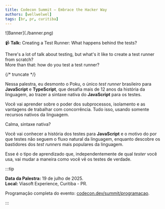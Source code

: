 ```yaml
---
title: Codecon Summit — Embrace the Hacker Way
authors: [wellwelwel]
tags: [br, pr, curitiba]
---
```



<Parallax tiltMaxAngleX={0} perspective={1920}>
  ![Banner](./banner.png)
</Parallax>

📹 **Talk:** Creating a Test Runner: What happens behind the tests?

There's a lot of talk about testing, but what's it like to create a test runner from scratch?<br />
More than that: how do you test a test runner?

{/* truncate */}

Nessa palestra, eu desmonto o Poku, o único _test runner_ brasileiro para **JavaScript** e **TypeScript**, que desafia mais de 12 anos da história da linguagem, ao trazer a sintaxe nativa do **JavaScript** para os testes.

Você vai aprender sobre o poder dos subprocessos, isolamento e as vantagens de trabalhar com concorrência. Tudo isso, usando somente recursos nativos da linguagem.

Calma, sintaxe nativa?

Você vai conhecer a história dos testes para **JavaScript** e o motivo do por que testes não seguem o fluxo natural da linguagem, enquanto descobre os bastidores dos _test runners_ mais populares da linguagem.

Esse é o tipo de aprendizado que, independentemente de qual _tester_ você usa, vai mudar a maneira como você vê os testes de verdade.

:::tip

**Data da Palestra:** 19 de julho de 2025.<br />
**Local:** Viasoft Experience, Curitiba - PR.

Programação completa do evento: [codecon.dev/summit/programacao](https://codecon.dev/summit/programacao).

:::
